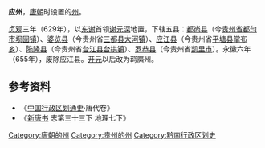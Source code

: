 '''应州'''，[[唐朝|唐朝]]时设置的[[州|州]]。

[[貞觀_(唐朝)|贞观]]三年（629年），以[[东谢|东谢]]首领[[谢元深|谢元深]]地置，下辖五县：[[都尚县|都尚县]]（今[[贵州省|贵州省]][[都匀市|都匀市]][[坝固镇|坝固镇]]）、[[婆览县|婆览县]]（今贵州省[[三都县|三都县]][[大河镇|大河镇]]）、[[應江縣_(應州)|应江县]]（今贵州省[[平塘县|平塘县]][[掌布乡|掌布乡]]）、[[陁隆县|陁隆县]]（今贵州省[[台江县|台江县]][[台拱镇|台拱镇]]）、[[罗恭县|罗恭县]]（今贵州省[[凯里市|凯里市]]）。永徽六年（655年），废除应江县。[[开元|开元]]以后改为羁縻州。

== 参考资料 ==
* 《[[中国行政区划通史|中国行政区划通史]]·唐代卷》
*《[[新唐书|新唐书]] 志第三十三下 地理七下》

{{唐朝行政區劃|nocat}}
{{贵州行政区划小作品}}
{{DEFAULTSORT:Y}}
[[Category:唐朝的州|Category:唐朝的州]] 
[[Category:贵州的州|Category:贵州的州]] 
[[Category:黔南行政区划史|Category:黔南行政区划史]]